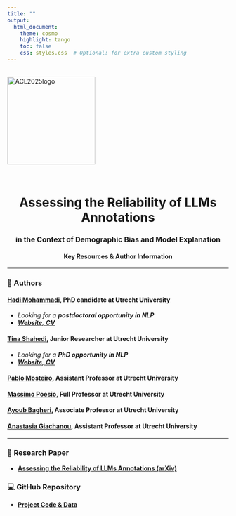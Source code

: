 ```yaml
---
title: ""
output:
  html_document:
    theme: cosmo
    highlight: tango
    toc: false
    css: styles.css  # Optional: for extra custom styling
---
```


<br>
<img alt="ACL2025logo" src="https://raw.githubusercontent.com/tina-shahedi/ACL2025/main/assets/ACL2025logo.png" width="200" align="center"/>
<br>

<br>
<center>
  <h1><b>Assessing the Reliability of LLMs Annotations</b></h1>
  <h3><b>in the Context of Demographic Bias and Model Explanation</b></h3>
  <h4>Key Resources & Author Information</h4>
</center>

<div style="max-width: 600px; margin: auto;">

---

### 👤 Authors

#### <a href="https://www.uu.nl/staff/HMohammadi" target="_blank"><b>Hadi Mohammadi</b></a>, PhD candidate at Utrecht University
- <i>Looking for a <b>postdoctoral opportunity in NLP</b></i>
- <i> <a href="https://mohammadi-hadi.github.io/" target="_blank"> <b>Website</b></a>,<a href="https://mohammadi-hadi.github.io/assets/docs/HadiMohammadiCV.pdf" target="_blank"> <b>CV</b></a></i>

#### <a href="https://www.linkedin.com/in/tinashahedii/" target="_blank"><b>Tina Shahedi</b></a>, Junior Researcher at Utrecht University 
- <i>Looking for a <b>PhD opportunity in NLP</b></i>
- <i><a href="https://tina-shahedi.github.io/" target="_blank"> <b>Website</b></a>,<a href="assets/Tina_Shahedi_CV.pdf" target="_blank"> <b>CV</b></a></i>

#### <a href="https://www.uu.nl/medewerkers/PJMosteiroRomero" target="_blank"><b>Pablo Mosteiro</b></a>, Assistant Professor at Utrecht University 
#### <a href="https://www.uu.nl/staff/MPoesio" target="_blank"><b>Massimo Poesio</b></a>, Full Professor at Utrecht University 
#### <a href="https://www.uu.nl/staff/ABagheri" target="_blank"><b>Ayoub Bagheri</b></a>, Associate Professor at Utrecht University 
#### <a href="https://www.uu.nl/staff/AGiachanou" target="_blank"><b>Anastasia Giachanou</b></a>, Assistant Professor at Utrecht University 

---

### 📄 Research Paper
- <a href="https://arxiv.org/abs/2507.13138" target="_blank"><b>Assessing the Reliability of LLMs Annotations (arXiv)</b></a>

### 💻 GitHub Repository
- <a href="https://github.com/mohammadi-hadi/Explainable_Annotations_Reliability" target="_blank"><b>Project Code & Data</b></a>

</div>

